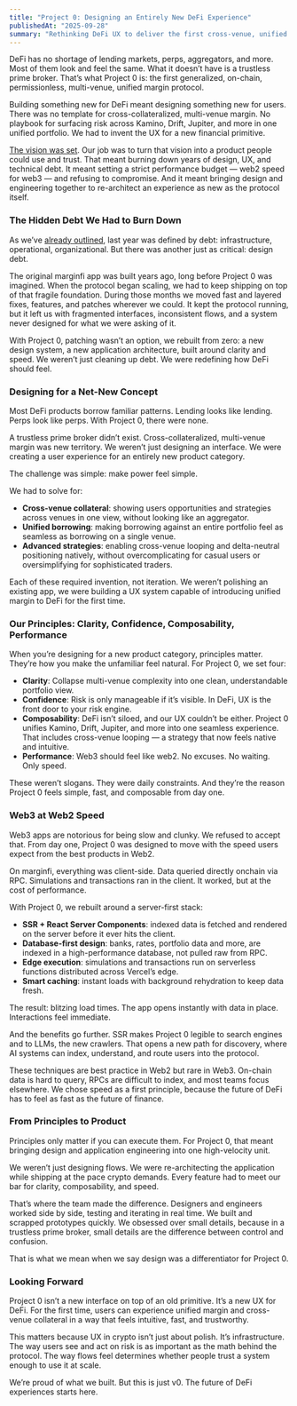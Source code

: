 ```yaml
---
title: "Project 0: Designing an Entirely New DeFi Experience"
publishedAt: "2025-09-28"
summary: "Rethinking DeFi UX to deliver the first cross-venue, unified margin experience."
---
```


DeFi has no shortage of lending markets, perps, aggregators, and more. Most of them look and feel the same. What it doesn’t have is a trustless prime broker. That’s what Project 0 is: the first generalized, on-chain, permissionless, multi-venue, unified margin protocol.

Building something new for DeFi meant designing something new for users. There was no template for cross-collateralized, multi-venue margin. No playbook for surfacing risk across Kamino, Drift, Jupiter, and more in one unified portfolio. We had to invent the UX for a new financial primitive.

[The vision was set](https://blog.0.xyz/blog/introducing-project-0). Our job was to turn that vision into a product people could use and trust. That meant burning down years of design, UX, and technical debt. It meant setting a strict performance budget — web2 speed for web3 — and refusing to compromise. And it meant bringing design and engineering together to re-architect an experience as new as the protocol itself.

### The Hidden Debt We Had to Burn Down

As we’ve [already outlined](https://blog.0.xyz/blog/introducing-project-0), last year was defined by debt: infrastructure, operational, organizational. But there was another just as critical: design debt.

The original marginfi app was built years ago, long before Project 0 was imagined. When the protocol began scaling, we had to keep shipping on top of that fragile foundation. During those months we moved fast and layered fixes, features, and patches wherever we could. It kept the protocol running, but it left us with fragmented interfaces, inconsistent flows, and a system never designed for what we were asking of it.

With Project 0, patching wasn’t an option, we rebuilt from zero: a new design system, a new application architecture, built around clarity and speed. We weren’t just cleaning up debt. We were redefining how DeFi should feel.

### Designing for a Net-New Concept

Most DeFi products borrow familiar patterns. Lending looks like lending. Perps look like perps. With Project 0, there were none.

A trustless prime broker didn’t exist. Cross-collateralized, multi-venue margin was new territory. We weren’t just designing an interface. We were creating a user experience for an entirely new product category.

The challenge was simple: make power feel simple.

We had to solve for:

- **Cross-venue collateral**: showing users opportunities and strategies across venues in one view, without looking like an aggregator.
- **Unified borrowing**: making borrowing against an entire portfolio feel as seamless as borrowing on a single venue.
- **Advanced strategies**: enabling cross-venue looping and delta-neutral positioning natively, without overcomplicating for casual users or oversimplifying for sophisticated traders.

Each of these required invention, not iteration. We weren’t polishing an existing app, we were building a UX system capable of introducing unified margin to DeFi for the first time.

### Our Principles: Clarity, Confidence, Composability, Performance

When you’re designing for a new product category, principles matter. They’re how you make the unfamiliar feel natural. For Project 0, we set four:

- **Clarity**: Collapse multi-venue complexity into one clean, understandable portfolio view.
- **Confidence**: Risk is only manageable if it’s visible. In DeFi, UX is the front door to your risk engine.
- **Composability**: DeFi isn’t siloed, and our UX couldn’t be either. Project 0 unifies Kamino, Drift, Jupiter, and more into one seamless experience. That includes cross-venue looping — a strategy that now feels native and intuitive.
- **Performance**: Web3 should feel like web2. No excuses. No waiting. Only speed.

These weren’t slogans. They were daily constraints. And they’re the reason Project 0 feels simple, fast, and composable from day one.

### Web3 at Web2 Speed

Web3 apps are notorious for being slow and clunky. We refused to accept that. From day one, Project 0 was designed to move with the speed users expect from the best products in Web2.

On marginfi, everything was client-side. Data queried directly onchain via RPC. Simulations and transactions ran in the client. It worked, but at the cost of performance.

With Project 0, we rebuilt around a server-first stack:

- **SSR \+ React Server Components**: indexed data is fetched and rendered on the server before it ever hits the client.
- **Database-first design**: banks, rates, portfolio data and more, are indexed in a high-performance database, not pulled raw from RPC.
- **Edge execution**: simulations and transactions run on serverless functions distributed across Vercel’s edge.
- **Smart caching**: instant loads with background rehydration to keep data fresh.

The result: blitzing load times. The app opens instantly with data in place. Interactions feel immediate.

And the benefits go further. SSR makes Project 0 legible to search engines and to LLMs, the new crawlers. That opens a new path for discovery, where AI systems can index, understand, and route users into the protocol.

These techniques are best practice in Web2 but rare in Web3. On-chain data is hard to query, RPCs are difficult to index, and most teams focus elsewhere. We chose speed as a first principle, because the future of DeFi has to feel as fast as the future of finance.

### From Principles to Product

Principles only matter if you can execute them. For Project 0, that meant bringing design and application engineering into one high-velocity unit.

We weren’t just designing flows. We were re-architecting the application while shipping at the pace crypto demands. Every feature had to meet our bar for clarity, composability, and speed.

That’s where the team made the difference. Designers and engineers worked side by side, testing and iterating in real time. We built and scrapped prototypes quickly. We obsessed over small details, because in a trustless prime broker, small details are the difference between control and confusion.

That is what we mean when we say design was a differentiator for Project 0\.

### Looking Forward

Project 0 isn’t a new interface on top of an old primitive. It’s a new UX for DeFi. For the first time, users can experience unified margin and cross-venue collateral in a way that feels intuitive, fast, and trustworthy.

This matters because UX in crypto isn’t just about polish. It’s infrastructure. The way users see and act on risk is as important as the math behind the protocol. The way flows feel determines whether people trust a system enough to use it at scale.

We’re proud of what we built. But this is just v0. The future of DeFi experiences starts here.
